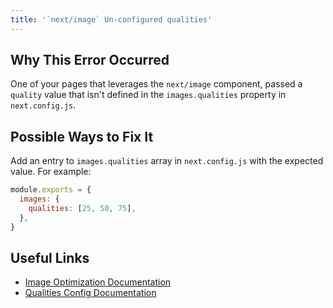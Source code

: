 ```yaml
---
title: '`next/image` Un-configured qualities'
---
```


## Why This Error Occurred

One of your pages that leverages the `next/image` component, passed a `quality` value that isn't defined in the `images.qualities` property in `next.config.js`.

## Possible Ways to Fix It

Add an entry to `images.qualities` array in `next.config.js` with the expected value. For example:

```js filename="next.config.js"
module.exports = {
  images: {
    qualities: [25, 50, 75],
  },
}
```

## Useful Links

- [Image Optimization Documentation](/docs/pages/api-reference/components/image)
- [Qualities Config Documentation](/docs/pages/api-reference/components/image#qualities)
